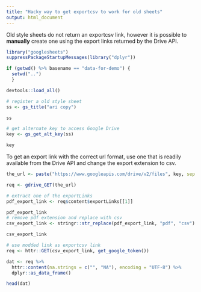 ```yaml
---
title: "Hacky way to get exportcsv to work for old sheets"
output: html_document
---
```


Old style sheets do not return an exportcsv link, however it is possible to 
**manually** create one using the export links returned by the Drive API.

```r

library("googlesheets")
suppressPackageStartupMessages(library("dplyr"))

if (getwd() %>% basename == "data-for-demo") {
  setwd("..")
  }

devtools::load_all()

# register a old style sheet
ss <- gs_title("ari copy")

ss

# get alternate key to access Google Drive
key <- gs_get_alt_key(ss)

key
```


To get an export link with the correct url format, use one that is readily available from the Drive API and change the export extension to csv.


```r
the_url <- paste("https://www.googleapis.com/drive/v2/files", key, sep = "/")

req <- gdrive_GET(the_url)

# extract one of the exportLinks
pdf_export_link <- req$content$exportLinks[[1]]

pdf_export_link
# remove pdf extension and replace with csv
csv_export_link <- stringr::str_replace(pdf_export_link, "pdf", "csv") 

csv_export_link

# use modded link as exportcsv link
req <- httr::GET(csv_export_link, get_google_token())

dat <- req %>%
  httr::content(na.strings = c("", "NA"), encoding = "UTF-8") %>%
  dplyr::as_data_frame()

head(dat)
```

